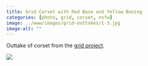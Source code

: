 ```yaml
---
title: Grid Corset with Red Base and Yellow Boning
categories: [photo, grid, corset, nsfw]
image: ../www/images/grid-outtakes/1-3.jpg
image-alt: ""
---
```


Outtake of corset from the [grid project](/posts/2025-01-27_grid-project.html).

![](../www/images/grid-outtakes/1-3.jpg)

